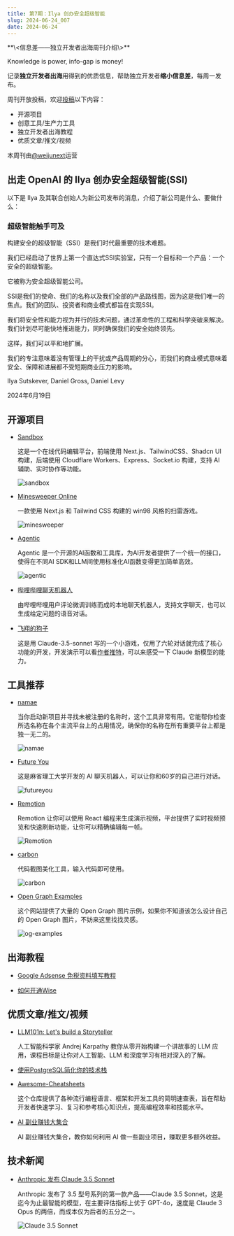 ```yaml
---
title: 第7期：Ilya 创办安全超级智能
slug: 2024-06-24_007
date: 2024-06-24
---
```


<Aside>
**\<信息差——独立开发者出海周刊介绍\>**

Knowledge is power, info-gap is money!

记录**独立开发者出海**用得到的优质信息，帮助独立开发者**缩小信息差**，每周一发布。

周刊开放投稿，欢迎[投稿](https://github.com/weijunext/gapis.money/issues)以下内容：
- 开源项目
- 创意工具/生产力工具
- 独立开发者出海教程
- 优质文章/推文/视频

本周刊由[@weijunext](https://x.com/weijunext)运营
</Aside>

## 出走 OpenAI 的 Ilya 创办安全超级智能(SSI)

以下是 Ilya 及其联合创始人为新公司发布的消息，介绍了新公司是什么、要做什么：

### 超级智能触手可及

构建安全的超级智能（SSI）是我们时代最重要的技术难题。

我们已经启动了世界上第一个直达式SSI实验室，只有一个目标和一个产品：一个安全的超级智能。

它被称为安全超级智能公司。

SSI是我们的使命、我们的名称以及我们全部的产品路线图，因为这是我们唯一的焦点。我们的团队、投资者和商业模式都旨在实现SSI。

我们将安全性和能力视为并行的技术问题，通过革命性的工程和科学突破来解决。我们计划尽可能快地推进能力，同时确保我们的安全始终领先。

这样，我们可以平和地扩展。

我们的专注意味着没有管理上的干扰或产品周期的分心，而我们的商业模式意味着安全、保障和进展都不受短期商业压力的影响。

Ilya Sutskever, Daniel Gross, Daniel Levy

2024年6月19日


## 开源项目

- [Sandbox](https://github.com/ishaan1013/sandbox)

  这是一个在线代码编辑平台，前端使用 Next.js、TailwindCSS、Shadcn UI 构建，后端使用 Cloudflare Workers、Express、Socket.io 构建，支持 AI 辅助、实时协作等功能。

  ![sandbox](/assets/007/sandbox.webp)

- [Minesweeper Online](https://github.com/zerosoul/ohminesweeper.online)

  一款使用 Next.js 和 Tailwind CSS 构建的 win98 风格的扫雷游戏。

  ![minesweeper](/assets/007/minesweeper.webp)

- [Agentic](https://github.com/transitive-bullshit/agentic)

  Agentic 是一个开源的AI函数和工具库，为AI开发者提供了一个统一的接口，使得在不同AI SDK和LLM间使用标准化AI函数变得更加简单高效。

  ![agentic](/assets/007/agentic.webp)

- [哔哩哔哩聊天机器人](https://github.com/linyiLYi/bilibot)

  由哔哩哔哩用户评论微调训练而成的本地聊天机器人，支持文字聊天，也可以生成给定问题的语音对话。

- [飞翔的狗子](https://github.com/orange2ai/dogandbone/blob/main/flying-dog-game.html)

  这是用 Claude-3.5-sonnet 写的一个小游戏，仅用了六轮对话就完成了核心功能的开发，开发演示可以看[作者推特](https://x.com/oran_ge/status/1804435039352156512)，可以来感受一下 Claude 新模型的能力。

## 工具推荐

- [namae](https://namae.dev/)

  当你启动新项目并寻找未被注册的名称时，这个工具非常有用。它能帮你检查所选名称在各个主流平台上的占用情况，确保你的名称在所有重要平台上都是独一无二的。

  ![namae](/assets/007/namae.webp)

- [Future You](https://futureyou.life/)

  这是麻省理工大学开发的 AI 聊天机器人，可以让你和60岁的自己进行对话。

  ![futureyou](/assets/007/futureyou.webp)

- [Remotion](https://www.remotion.dev/)

  Remotion 让你可以使用 React 编程来生成演示视频，平台提供了实时视频预览和快速刷新功能，让你可以精确编辑每一帧。

  ![Remotion](/assets/007/remotion.webp)

- [carbon](https://carbon.now.sh/)

  代码截图美化工具，输入代码即可使用。

  ![carbon](/assets/007/carbon.webp)

- [Open Graph Examples](https://opengraphexamples.com/)

  这个网站提供了大量的 Open Graph 图片示例，如果你不知道该怎么设计自己的 Open Graph 图片，不妨来这里找找灵感。

  ![og-examples](/assets/007/og-example.webp)


## 出海教程

- [Google Adsense 免税资料填写教程](https://jamesdaily.life/adsense_ve)

- [如何开通Wise](https://x.com/richriverspirit/status/1803368256667000972)


## 优质文章/推文/视频

- [LLM101n: Let's build a Storyteller](https://github.com/karpathy/LLM101n)

  人工智能科学家 Andrej Karpathy 教你从零开始构建一个讲故事的 LLM 应用，课程目标是让你对人工智能、LLM 和深度学习有相对深入的了解。

- [使用PostgreSQL简化你的技术栈](https://huangz.blog/2024/postgresql-for-everything.html)

- [Awesome-Cheatsheets](https://github.com/LeCoupa/awesome-cheatsheets)

  这个仓库提供了各种流行编程语言、框架和开发工具的简明速查表，旨在帮助开发者快速学习、复习和参考核心知识点，提高编程效率和技能水平。

- [AI 副业赚钱大集合](https://github.com/bleedline/aimoneyhunter)

  AI 副业赚钱大集合，教你如何利用 AI 做一些副业项目，赚取更多额外收益。


## 技术新闻

- [Anthropic 发布 Claude 3.5 Sonnet](https://x.com/AnthropicAI/status/1803790676988920098)

  Anthropic 发布了 3.5 型号系列的第一款产品——Claude 3.5 Sonnet，这是迄今为止最智能的模型，在主要评估指标上优于 GPT-4o，速度是 Claude 3 Opus 的两倍，而成本仅为后者的五分之一。

  ![Claude 3.5 Sonnet](/assets/007/claude-3.5-sonnet.webp)